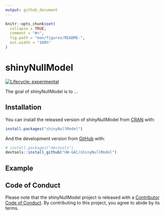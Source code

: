 ```yaml
---
output: github_document
---
```


<!-- README.md is generated from README.Rmd. Please edit that file -->

```r
knitr::opts_chunk$set(
  collapse = TRUE,
  comment = "#>",
  fig.path = "man/figures/README-",
  out.width = "100%"
)
```

# shinyNullModel

<!-- badges: start -->
[![Lifecycle: experimental](https://img.shields.io/badge/lifecycle-experimental-orange.svg)](https://lifecycle.r-lib.org/articles/stages.html#experimental)
<!-- badges: end -->

The goal of shinyNullModel is to ...

## Installation

You can install the released version of shinyNullModel from [CRAN](https://CRAN.R-project.org) with:

``` r
install.packages("shinyNullModel")
```

And the development version from [GitHub](https://github.com/) with:

```r
# install.packages("devtools")
devtools::install_github("UW-GAC/shinyNullModel")
```
## Example


## Code of Conduct

Please note that the shinyNullModel project is released with a [Contributor Code of Conduct](https://contributor-covenant.org/version/2/0/CODE_OF_CONDUCT.html). By contributing to this project, you agree to abide by its terms.
